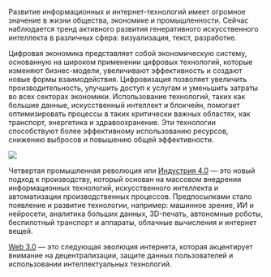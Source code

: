 Развитие информационных и интернет-технологий имеет огромное значение в жизни общества, экономике и промышленности. Сейчас наблюдается тренд активного развития генеративного искусственного интеллекта в различных сфера: визуализация, текст, разработке. 

Цифровая экономика представляет собой экономическую систему, основанную на широком применении цифровых технологий, которые изменяют бизнес-модели, увеличивают эффективность и создают новые формы взаимодействия. Цифровизация позволяет увеличить производительность, улучшить доступ к услугам и уменьшить затраты во всех секторах экономики. Использование технологий, таких как большие данные, искусственный интеллект и блокчейн, помогает оптимизировать процессы в таких критически важных областях, как транспорт, энергетика и здравоохранение. Эти технологии способствуют более эффективному использованию ресурсов, снижению выбросов и повышению общей эффективности.

<img src='ind.png' />

Четвертая промышленная революция или [Индустрия 4.0](https://ru.wikipedia.org/wiki/Четвёртая_промышленная_революция) — это новый подход к производству, который основан на массовом внедрении информационных технологий, искусственного интеллекта и автоматизации производственных процессов. Предпосылками стало появление и развитие технологии, например: машинное зрение, ИИ и нейросети, аналитика больших данных, 3D-печать, автономные роботы, беспилотный транспорт и аппараты, облачные вычисления и интернет вещей.

[Web 3.0](https://ru.wikipedia.org/wiki/Web3) — это следующая эволюция интернета, которая акцентирует внимание на децентрализации, защите данных пользователей и использовании интеллектуальных технологий.
